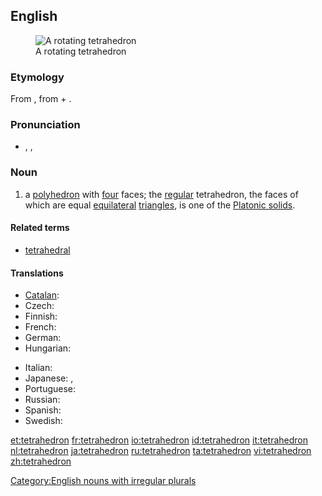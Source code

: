 {{wikipedia}}
==English==
[[Image:120px-Tetrahedron-slowturn.gif|thumb|A rotating tetrahedron]]

===Etymology===
From {{etyl|grc}} {{term|τετράεδρον|tr=tetraedron|sc=Polytonic||triangle-based pyramid}}, from {{term|τετράς|tr=tetras|sc=Polytonic||four}} + {{term|ἕδρα|tr=hedra|sc=Grek||seat}}.

===Pronunciation===
* {{enPR|tĕtrəhē'drən}}, {{IPA|/tɛtrəˈhiːdrən/}}, {{SAMPA|/tE.tr@."hi.dr@n/}}

===Noun===
{{en-noun|pl2=tetrahedra}}

# {{geometry}} a [[polyhedron]] with [[four]] faces; the [[regular]] tetrahedron, the faces of which are equal [[equilateral]] [[triangle]]s, is one of the [[Platonic solid]]s.

====Related terms====
* [[tetrahedral]]

====Translations====
{{trans-top|polyhedron}}
* [[Catalan]]: {{t|ca|tetràedre|m}}
* Czech: {{t-|cs|čtyřstěn|m}}
* Finnish: {{t-|fi|tetraedri}}
* French: {{t+|fr|tétraèdre|m}}
* German: {{t-|de|Tetraeder|n}}
* Hungarian: {{t-|hu|tetraéder}}
{{trans-mid}}
* Italian: {{t+|it|tetraedro|m}}
* Japanese: {{t|ja|四面体|tr=shimentai|sc=Jpan}}, {{t|ja|三角錐|tr=sankakusui|sc=Jpan}}
* Portuguese: {{t+|pt|tetraedro|m}}
* Russian: {{t|ru|тетраэдр|m|tr=tetraédr|sc=Cyrl}}
* Spanish: {{t+|es|tetraedro|m}}
* Swedish: {{t+|sv|tetraeder|c}}
{{trans-bottom}}

[[Category:English nouns with irregular plurals]]

[[et:tetrahedron]]
[[fr:tetrahedron]]
[[io:tetrahedron]]
[[id:tetrahedron]]
[[it:tetrahedron]]
[[nl:tetrahedron]]
[[ja:tetrahedron]]
[[ru:tetrahedron]]
[[ta:tetrahedron]]
[[vi:tetrahedron]]
[[zh:tetrahedron]]